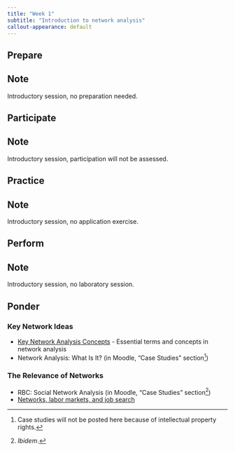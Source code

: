 ```yaml
---
title: "Week 1"
subtitle: "Introduction to network analysis"
callout-appearance: default
---
```


## Prepare

::: {.callout-note}
## Note

Introductory session, no preparation needed.

:::

## Participate

::: {.callout-note}
## Note

Introductory session, participation will not be assessed.

:::

## Practice

::: {.callout-note}
## Note

Introductory session, no application exercise.

:::

## Perform

::: {.callout-note}
## Note

Introductory session, no laboratory session.

:::

## Ponder

### Key Network Ideas

- [Key Network Analysis Concepts](network_terms.qmd) - Essential terms and concepts in network analysis
- Network Analysis: What Is It? (in Moodle, "Case Studies" section[^1])

### The Relevance of Networks

- RBC: Social Network Analysis (in Moodle, "Case Studies" section[^2])
- [Networks, labor markets, and job search](network_labor_mkts_and_job_search.qmd)

[^1]: Case studies will not be posted here because of intellectual property rights.

[^2]: *Ibidem*.
